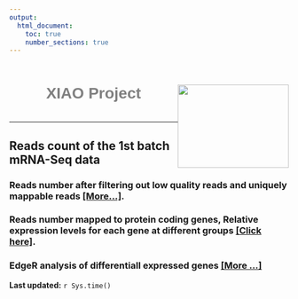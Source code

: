 ```yaml
---
output:
  html_document:
    toc: true
    number_sections: true
---
```


<h1 style="color:grey;font-family:arial; position:relative; top:15px;text-align:center;">XIAO Project<img src="website_materials/research_website_logo.png"  style="float:right;width:200px;height:150px;"></h1>
<br>

***

## **Reads count of the 1st batch mRNA-Seq data**
### Reads number after filtering out low quality reads and uniquely mappable reads  [[More...]](170301_read_count_of_1st_batch_mouse_mRNA_seq.html).
### Reads number mapped to protein coding genes, Relative expression levels for each gene at different groups [[Click here]](170305_read_count_table_for_protein_coding_genes.txt).
### EdgeR analysis of differentiall expressed genes [[More ...]](170304_edgeR_analysis_for_differentially_expressed_genes.html)


**Last updated:** `r Sys.time()`